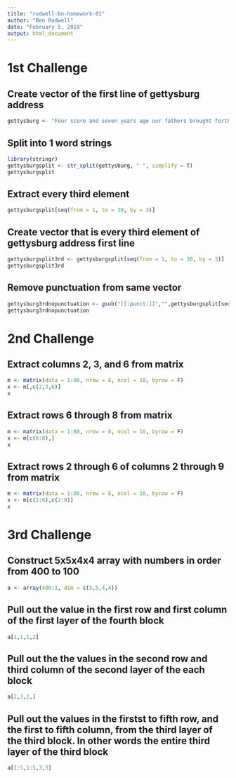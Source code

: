 ```yaml
---
title: "rodwell-bn-homework-01"
author: "Ben Rodwell"
date: "February 5, 2019"
output: html_document
---
```



# 1st Challenge
## Create vector of the first line of gettysburg address 

```r
gettysburg <- "Four score and seven years ago our fathers brought forth on this continent a new nation, cinceived in Liberty, and dedicated to the proposition that all men are created equal."
```

## Split into 1 word strings
```r
library(stringr)
gettysburgsplit <- str_split(gettysburg, " ", simplify = T)
gettysburgsplit
```

## Extract every third element 
```r
gettysburgsplit[seq(from = 1, to = 30, by = 3)]
```

## Create vector that is every third element of gettysburg address first line 
```r
gettysburgsplit3rd <- gettysburgsplit[seq(from = 1, to = 30, by = 3)]
gettysburgsplit3rd
```

## Remove punctuation from same vector
```r
gettysburg3rdnopunctuation <- gsub("[[:punct:]]","",gettysburgsplit[seq(from = 1, to = 30, by = 3)])
gettysburg3rdnopunctuation
```



# 2nd Challenge

## Extract columns 2, 3, and 6 from matrix
```r
m <- matrix(data = 1:80, nrow = 8, ncol = 10, byrow = F)
x <- m[,c(2,3,6)]
x
```

## Extract rows 6 through 8 from matrix
```r
m <- matrix(data = 1:80, nrow = 8, ncol = 10, byrow = F)
x <- m[c(6:8),]
x
```

## Extract rows 2 through 6 of columns 2 through 9 from matrix
```r
m <- matrix(data = 1:80, nrow = 8, ncol = 10, byrow = F)
x <- m[c(2:6),c(2:9)]
x
```



# 3rd Challenge

## Construct 5x5x4x4 array with numbers in order from 400 to 100
```r
a <- array(400:1, dim = c(5,5,4,4))
```

## Pull out the value in the first row and first column of the first layer of the fourth block
```r
a[1,1,1,2]
```

## Pull out the the values in the second row and third column of the second layer of the each block
```r
a[2,3,2,]
```

## Pull out the values in the firstst to fifth row, and the first to fifth column, from the third layer of the third block. In other words the entire third layer of the third block
```r
a[1:5,1:5,3,3]
```



